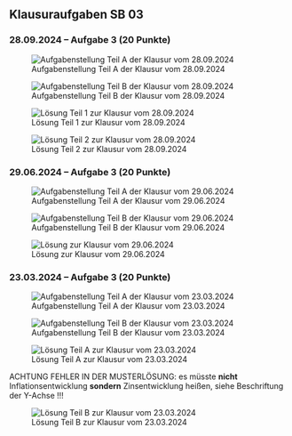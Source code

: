## Klausuraufgaben SB 03


### [28.09.2024]{.crd} -- Aufgabe 3 [(20 Punkte)]{.ctl} {.unlisted}

![Aufgabenstellung Teil A der Klausur vom 28.09.2024](/figs/03_99_ak_2024_09_28_A.png)

![Aufgabenstellung Teil B der Klausur vom 28.09.2024](/figs/03_99_ak_2024_09_28_B.png)

![Lösung Teil 1 zur Klausur vom 28.09.2024](/figs/03_99_ak_2024_09_28_lsg_part1.png)

![Lösung Teil 2 zur Klausur vom 28.09.2024](/figs/03_99_ak_2024_09_28_lsg_part2.png)


### [29.06.2024]{.crd} -- Aufgabe 3 [(20 Punkte)]{.ctl} {.unlisted}

![Aufgabenstellung Teil A der Klausur vom 29.06.2024](/figs/03_99_ak_2024_06_29_A.png)

![Aufgabenstellung Teil B der Klausur vom 29.06.2024](/figs/03_99_ak_2024_06_29_B.png)

![Lösung zur Klausur vom 29.06.2024](/figs/03_99_ak_2024_06_29_lsg.png)


### [23.03.2024]{.crd} -- Aufgabe 3 [(20 Punkte)]{.ctl} {.unlisted}

![Aufgabenstellung Teil A der Klausur vom 23.03.2024](/figs/03_99_ak_2024_03_23_A.png)

![Aufgabenstellung Teil B der Klausur vom 23.03.2024](/figs/03_99_ak_2024_03_23_B.png)

![Lösung Teil A zur Klausur vom 23.03.2024](/figs/03_99_ak_2024_03_23_A_lsg.png)

[ACHTUNG FEHLER IN DER MUSTERLÖSUNG:]{.crd} es müsste **nicht**
[Inflations]{.crd}entwicklung **sondern** [Zins]{.ctl}entwicklung heißen,
siehe Beschriftung der Y-Achse !!!

![Lösung Teil B zur Klausur vom 23.03.2024](/figs/03_99_ak_2024_03_23_B_lsg.png)

